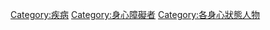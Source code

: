 {{catmore|社交恐懼症}}

[[Category:疾病|Category:疾病]]
[[Category:身心障礙者|Category:身心障礙者]]
[[Category:各身心狀態人物|Category:各身心狀態人物]]
